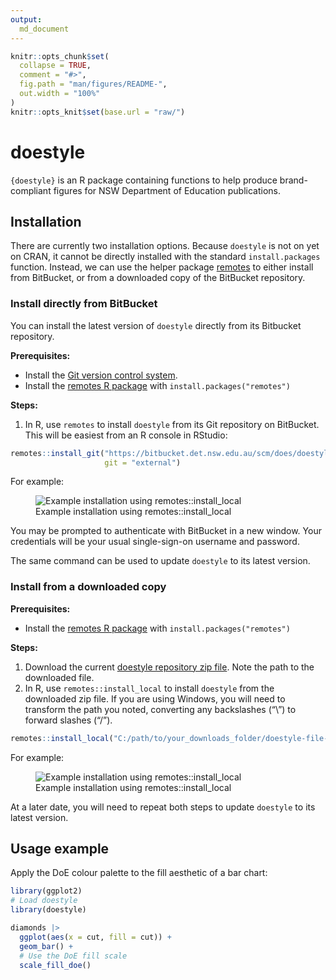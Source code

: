 ```yaml
---
output: 
  md_document
---
```


<!-- README.md is generated from README.Rmd. Please edit that file -->

```r
knitr::opts_chunk$set(
  collapse = TRUE,
  comment = "#>",
  fig.path = "man/figures/README-",
  out.width = "100%"
)
knitr::opts_knit$set(base.url = "raw/")
```

# doestyle

<!-- badges: start -->
<!-- badges: end -->

`{doestyle}` is an R package containing functions to help produce brand-compliant figures for NSW Department of Education publications.

## Installation

There are currently two installation options. Because `doestyle` is not on yet on CRAN, it cannot be directly installed with the standard `install.packages` function. Instead, we can use the  helper package [remotes](https://cran.r-project.org/package=remotes) to either install from BitBucket, or from a downloaded copy of the BitBucket repository.

### Install directly from BitBucket

You can install the latest version of `doestyle` directly from its Bitbucket repository.

**Prerequisites:**

* Install the [Git version control system](https://git-scm.com/).
* Install the [remotes R package](https://cran.r-project.org/package=remotes) with `install.packages("remotes")`

**Steps:**

1. In R, use `remotes` to install `doestyle` from its Git repository on BitBucket. This will be easiest from an R console in RStudio:

```r
remotes::install_git("https://bitbucket.det.nsw.edu.au/scm/does/doestyle.git",
                     git = "external")
```

For example:

![Example installation using remotes::install_local](man/figures/install_git.gif)

You may be prompted to authenticate with BitBucket in a new window. Your credentials will be your usual single-sign-on username and password. 

The same command can be used to update `doestyle` to its latest version.

### Install from a downloaded copy

**Prerequisites:**

* Install the [remotes R package](https://cran.r-project.org/package=remotes) with `install.packages("remotes")`

**Steps:**

1. Download the current [doestyle repository zip file](https://bitbucket.det.nsw.edu.au/rest/api/latest/projects/DOES/repos/doestyle/archive?format=zip). Note the path to the downloaded file.
2. In R, use `remotes::install_local` to install `doestyle` from the downloaded zip file. If you are using Windows, you will need to transform the path you noted, converting any backslashes ("\\") to forward slashes ("/").

```r
remotes::install_local("C:/path/to/your_downloads_folder/doestyle-file-you-noted.zip")
```

For example:

![Example installation using remotes::install_local](man/figures/install_local.gif)

At a later date, you will need to repeat both steps to update `doestyle` to its latest version.

## Usage example

Apply the DoE colour palette to the fill aesthetic of a bar chart:

```r
library(ggplot2)
# Load doestyle
library(doestyle)

diamonds |>
  ggplot(aes(x = cut, fill = cut)) +
  geom_bar() +
  # Use the DoE fill scale
  scale_fill_doe()
```
